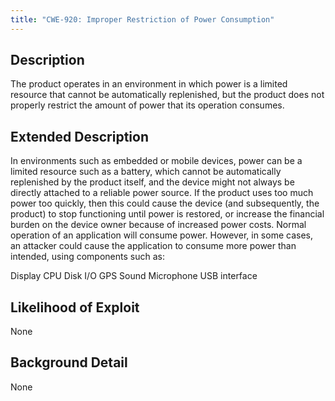 ```yaml
---
title: "CWE-920: Improper Restriction of Power Consumption"
---
```


## Description
The product operates in an environment in which power is a limited resource that cannot be automatically replenished, but the product does not properly restrict the amount of power that its operation consumes.

## Extended Description

In environments such as embedded or mobile devices, power can be a limited resource such as a battery, which cannot be automatically replenished by the product itself, and the device might not always be directly attached to a reliable power source. If the product uses too much power too quickly, then this could cause the device (and subsequently, the product) to stop functioning until power is restored, or increase the financial burden on the device owner because of increased power costs.
Normal operation of an application will consume power. However, in some cases, an attacker could cause the application to consume more power than intended, using components such as:

Display
CPU
Disk I/O
GPS
Sound
Microphone
USB interface



## Likelihood of Exploit
None

## Background Detail
None
        